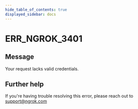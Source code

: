 ```yaml
---
hide_table_of_contents: true
displayed_sidebar: docs
---
```



# ERR_NGROK_3401

## Message

Your request lacks valid credentials.

<ErrorDetails error="err_ngrok_3401" />

## Further help

If you're having trouble resolving this error, please reach out to [support@ngrok.com](mailto:support@ngrok.com?subject=Help%20with%20ERR_NGROK_3401)
